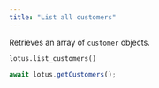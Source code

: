 ```yaml
---
title: "List all customers"
---
```


Retrieves an array of `customer` objects.

<CodeGroup>

```py Python
lotus.list_customers()
```

```ts Typescript
await lotus.getCustomers();
```

</CodeGroup>
